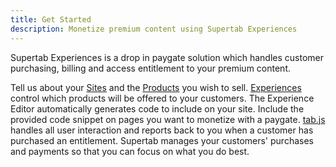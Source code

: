 ```yaml
---
title: Get Started
description: Monetize premium content using Supertab Experiences
---
```


Supertab Experiences is a drop in paygate solution which handles customer purchasing, billing
and access entitlement to your premium content.

<Steps>
  <Step title="Set up your inventory">
    Tell us about your <a href="./sites">Sites</a> and the <a href="./products">Products</a> you wish to sell.
  </Step>

  <Step title="Configure your experiences">
    <a href="./experiences">Experiences</a> control which products will be offered to your customers.
    The Experience Editor automatically generates code to include on your site.
  </Step>

  <Step title="Deploy tab.js on pages you wish to monetize">
    Include the provided code snippet on pages you want to monetize with a paygate.
    <a href="/supertab-integrate/tab-js">tab.js</a> handles all user interaction and reports back to you when a customer has purchased an entitlement.
  </Step>

  <Step title="Sell premium content">
    Supertab manages your customers' purchases and payments so that you can focus on what you do best.
  </Step>
</Steps>